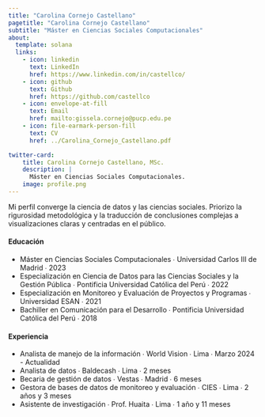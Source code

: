 ```yaml
---
title: "Carolina Cornejo Castellano"
pagetitle: "Carolina Cornejo Castellano"
subtitle: "Máster en Ciencias Sociales Computacionales"
about:
  template: solana
  links:
    - icon: linkedin
      text: LinkedIn
      href: https://www.linkedin.com/in/castellco/
    - icon: github
      text: Github
      href: https://github.com/castellco
    - icon: envelope-at-fill
      text: Email
      href: mailto:gissela.cornejo@pucp.edu.pe
    - icon: file-earmark-person-fill
      text: CV
      href: ../Carolina_Cornejo_Castellano.pdf

twitter-card:
    title: Carolina Cornejo Castellano, MSc.
    description: |
      Máster en Ciencias Sociales Computacionales.
    image: profile.png
---
```

Mi perfil converge la ciencia de datos y las ciencias sociales. Priorizo la rigurosidad metodológica y la traducción de conclusiones complejas a visualizaciones claras y centradas en el público.

#### Educación
- Máster en Ciencias Sociales Computacionales ∙ Universidad Carlos III de Madrid ∙ 2023
- Especialización en Ciencia de Datos para las Ciencias Sociales y la Gestión Pública ∙ Pontificia Universidad Católica del Perú ∙ 2022
- Especialización en Monitoreo y Evaluación de Proyectos y Programas ∙ Universidad ESAN ∙ 2021
- Bachiller en Comunicación para el Desarrollo ∙ Pontificia Universidad Católica del Perú ∙ 2018


#### Experiencia
- Analista de manejo de la información ∙ World Vision ∙ Lima ∙ Marzo 2024 - Actualidad
- Analista de datos ∙ Baldecash ∙ Lima ∙ 2 meses
- Becaria de gestión de datos ∙ Vestas ∙ Madrid ∙ 6 meses
- Gestora de bases de datos de monitoreo y evaluación ∙ CIES ∙ Lima ∙ 2 años y 3 meses
- Asistente de investigación ∙ Prof. Huaita ∙ Lima ∙ 1 año y 11 meses